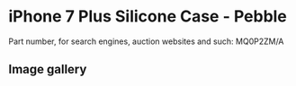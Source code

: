 
# iPhone 7 Plus Silicone Case - Pebble

Part number, for search engines, auction websites and such: MQ0P2ZM/A

## Image gallery

<div style={{ width: '100%', maxWidth: '768px' }}>
<GalleryComponent
    images={[
      {
        original: "/everysource/MQ0P2.webp",
        thumbnail: "/everypreview/MQ0P2.webp",
      },
      {
        original: "/everysource/MQ0P2_AV1_GOLD.webp",
        thumbnail: "/everypreview/MQ0P2_AV1_GOLD.webp",
      },
      {
        original: "/everysource/MQ0P2_AV1_JET_BLACK.webp",
        thumbnail: "/everypreview/MQ0P2_AV1_JET_BLACK.webp",
      },
      {
        original: "/everysource/MQ0P2_AV1_RED.webp",
        thumbnail: "/everypreview/MQ0P2_AV1_RED.webp",
      },
      {
        original: "/everysource/MQ0P2_AV1_SILVER.webp",
        thumbnail: "/everypreview/MQ0P2_AV1_SILVER.webp",
      },
      {
        original: "/everysource/MQ0P2_AV2.webp",
        thumbnail: "/everypreview/MQ0P2_AV2.webp",
      }
    ]}
  />
</div>